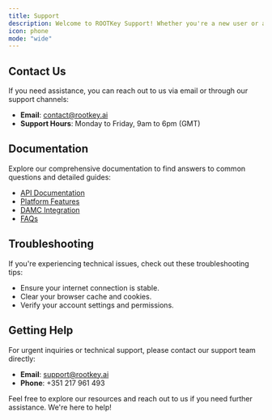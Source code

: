 ```yaml
---
title: Support
description: Welcome to ROOTKey Support! Whether you're a new user or an experienced developer, we're here to assist you with any questions or issues you may have regarding our products and services.
icon: phone
mode: "wide"
---
```


## Contact Us

If you need assistance, you can reach out to us via email or through our support channels:

- **Email**: contact@rootkey.ai
- **Support Hours**: Monday to Friday, 9am to 6pm (GMT)

## Documentation

Explore our comprehensive documentation to find answers to common questions and detailed guides:

- [API Documentation](/api-reference/overview)
- [Platform Features](/api-reference/platform/overview)
- [DAMC Integration](/api-reference/damc/overview)
- [FAQs](/pages/faq)

## Troubleshooting

If you're experiencing technical issues, check out these troubleshooting tips:

- Ensure your internet connection is stable.
- Clear your browser cache and cookies.
- Verify your account settings and permissions.

## Getting Help

For urgent inquiries or technical support, please contact our support team directly:

- **Email**: support@rootkey.ai
- **Phone**: +351 217 961 493

Feel free to explore our resources and reach out to us if you need further assistance. We're here to help!
